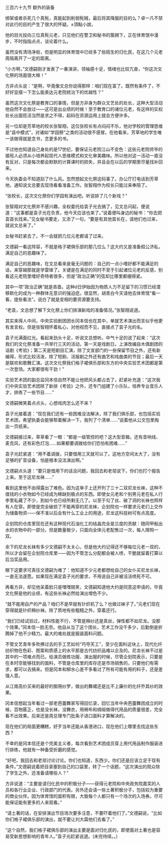

三百六十九节 额外的装备

绑架或者杀死几个真髡，真能起到削弱髡贼，最后将其降服的目的么？卓一凡不禁对此行的目的产生了很大的怀疑。±頂點小說，

他的目光投向三位真髡元老，只见他们在警卫和秘书的簇拥下，正在体育馆中漫步，不时指指点点，谈论着什么。

虽然没有清场净街，但是明显的体育馆中已经多了些陌生的归化民，在这几个元老周隔离开了一定的距离。

“小方啊，”文德嗣刚才发表了一番演讲，领袖感十足，情绪也比较亢奋，“你这次文化祭的场面很大嘛！”

方非点头说：“是啊，毕竟像文总你说得那样：咱们现在富了。既然有条件了，不好好显摆一下怎么能表达元老院统治下的优越性？”

虽然这次文化祭是教育口的事情，但是方非身为群众文艺处的处长，这种大型活动他自然不会放过――这可是出业绩的时候！至于教育口的诸位元老，有这样的实权处长出面揽活当然是求之不得，起码在资源运用上就会方便许多。

另一位却是芳草地的校长张智翔，这位张校长有点闷闷不乐，他对学校的管理思维是“县中模式”，对诸如“学园祭”之类的活动很不感冒。在他看来，芳草地的学生唯一该做得就是念书，念更多的书。

不过他也知道自己身处的是17世纪，要保证元老院江山不变色：这些元老院师爷的接班人必须从小培养起现代人思维模式和文化审美趣味。所以他对这一活动一直没有反对，只是每次都会默默的计算课时的损失，并且会在以后的学期里尽量找补回来。

今天执委会不知道刮了什么风。忽然想起文化祭这码事了。办公厅打电话到芳草地，通知说文总要去现场看看准备工作。张智翔作为校长只能过来奉陪了。

“张校长，这次文化祭你们学园有演出吧。听说排了几个新戏？”

张智翔对文化祭并不感兴趣，全权委托给袁子光去搞了，见文总问起，便说道：“这事都是袁子光在负责，他今天应该也来了。”说着便叫身边的秘书：“你去把袁首长找来。”见女秘书要走，又添了一句，“要是有其他首长在，请他们也过来，就说文总来了。”

女秘书赶紧去了。不一会就把几位元老都请了过来。

文德嗣一看这阵容，不就是格子裙俱乐部的那几位么？这大约又是准备假公济私，满足自己的恶趣味了。

满足自己的恶趣味，在文总看来是毫无问题的：自己的一点小嗜好都不能满足的话，来穿越那就是学雷锋了。关键是在满足的同时不至于引起诸位元老的反感，别看这元老院里嗜好奇特者很多，但是“政治正确”的弦却比哪里都绷得紧。

其中一项“政治正确”就是吝啬。这种d日伊始因为物质人力不足留下的习惯已经潜移默化的成为一种群体无意识的强迫症。很显然，胡青白今天请他去体育馆“看一看，提些看法”。说白了就是变相的要资源要支持。

“老袁，文总想了解下文化祭上你们排演新戏的准备情况。”张智翔说道。

其实来得人中间，中央实验剧团团长冈本信也在其中，单就艺术演出而言似乎他更有发言权。但是张智翔怀着私心，对他视而不见，直接点了袁子光的名。

袁子光满面红光。看起来劲头十足，听说文总想听。中气十足的说了起来：“这次我们的文化祭准备一共举行三天的活动，第一天是戏剧日。上演改编自木偶剧团的话剧《考验》；第二天是短剧目汇演，除了文宣部门的一些保留节目之外，还有新编得，形式比较活泼，除了短剧、活报剧之外还有曲艺和戏曲类的节目；最后一天是联欢和歌舞汇演。这次文化祭我们格子裙俱乐部和东方的中央实验艺术团都是第一次登场。大家都很有干劲！”

实验艺术团的副总监冈本信自然不能让他把风头都占去了，赶紧补充道：“这次我们中央实验艺术团除了新排《考验》之外，还专门组建了小乐队，培养专业音乐人才，排练了一些节目……”

文德嗣微笑着点点头，心想戏肉怎么还不来？

袁子光接着道：“现在我们还有一些困难没法解决，除了我们俱乐部，也包括实验艺术团，希望执委会能够帮着解决一下，我列了个清单……”说着他从公文包里掏出一页纸来。

文德嗣接过来，草草看了一眼：“都是一级管控的吧？这大型音箱，还有音响线、麦克风，还有彩色灯泡……如果都要调拨给你们恐怕有困难……”

袁子光赶紧道：“用不着调拨，只要借用三天就可以了。这地方空间太大了，没有足够的扩音设备，怕是根本没法演出啊。”

文德嗣点头道：“要只是借用下的话没问题，我回去和老邬说下，你们也打个报告上来。至于这尼龙袜……”

看到这里他不由得露出了难色。因为这单子上还开列了三十二双尼龙长袜，这种不值钱的小衣物如今已经成为稀缺到极点的东西。即使女元老和个别男元老在私人行李里私藏了不少，到如今也已经所剩无几了。以至于勾了丝、破了洞的长袜也照样有人在穿。即使是完全破损了不能再穿的尼龙袜，企划院也一样要求元老们上交作为储备物资――保不准以后会有什么工业上的用途，尼龙这科技树可有点高度。

企划院的仓库里现在还有这种现代石油化工的结晶完全是兰度的贡献：随同甲船出水的衣物中的一部分。但是数量极少，只面向全体元老配售过一次，每人限购一双。

余下的尼龙长袜有多少文德嗣不太关心，但是他大约记得还不够每位元老一双的，所以才会留在企划院仓库里――因为不管怎么分配都会被人喷，干脆就留着打算以后当奖品用。

眼下这要求可真往文德嗣为难了：他知道不少元老都想给自己的女仆买尼龙长袜，一直无法遂愿。如果现在满足袁子光的要求，不用说自己非被活活喷死不可。

再看方非，却见他呆着脸只是嘿嘿赔笑，文德嗣知道他大约是同意这申请的，毕竟文化祭是他的业绩，有这些长袜必然给演出增色不少。

“就不能用自产的产品？咱们不是早就有针织机了么？也做过袜子了。”元老们现在穿得就是针织棉纱袜。除了质地有些粗糙之外，穿着还行。

“我们已经试验过，材料性能不行，不管是棉纱还是真丝，弹性都不如尼龙。没那个效果。”冈本信一脸无奈。他自从当了这个团长，艺术工作没干多少，后勤倒是折腾掉了他不少精力。最大的难处就是服装面料问题。

不管文艺青年多吹捧过去的手工艺如何“巧夺天工”，至少在面料这块上，现代化纤纺织物在色彩、图案和质感上的水平那是古代纺织品难以企及的。尼龙长袜不过是其中的一项难点而已。给演员做练功服、演出服的时候，尽管企划院表示，只要是在本时空能够找到的面料，不管是仓库里的库存还是市场销售的，只要他们有需求，都可以去搞来。但是冈本和柳水心差不多看过了所有可能有用的料子，还是差强人意。

从江南高价买来的最好的御用纱罗，做出的舞裙还是比不上廉价的化纤乔其纱的效果。

冈本信想起当年看过一部老芭蕾舞家写得回忆录，回忆当年中央芭蕾舞团成立的时候，百物匮乏，也是没长袜，没舞衣，用棉布和绸缎做得代用品的质量很差，完全看不出效果。后来还是周总理专门批条子进口面料才算解决的。

现在他们的局面更糟糕，好歹当年还能从香港进口，现在他们上哪里去找这些东西？

不幸的是冈本信还是个完美主义者，每次看到艺术团成员穿上用代用品制作服装进行排练，他就有一种备受折磨的感觉。

“好吧，我回去和老邬讨论讨论。你们也知道，东西少。你们还是应该立足于现有条件。”文德嗣说着把目录塞到自己的口袋里，转了一个话题，“这次演出的观众除了学生之外，还准备请哪些人？”

方非说道：“主要是请归化民中的积极分子――获得元老院和中央政务院嘉奖的人员和各行业企业、行政部门的代表。另外还会请一些土著积极分子，包括较为重要的商业伙伴。因为体育馆的面积有限，大致每个人都只有一个场次的入场券。尽可能保证能有更多的人来观看。”

“请土著的话，在安排演出节目场次要多注意，不要吓着他们了。”文德嗣说，“比如你们格子裙俱乐部的演出，就不要让刘大霖他们去看了。”

“这个自然，我们格子裙俱乐部的演出主要是面对归化民的，即使面对土著也是容易受新思想影响的青年人。”袁子光赶紧说道。(未完待续。。)

